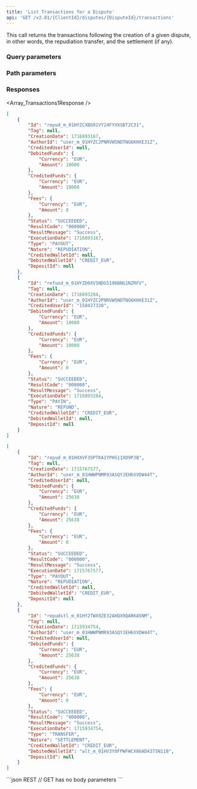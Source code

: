 ---
title: 'List Transactions for a Dispute'  
api: 'GET /v2.01/{ClientId}/disputes/{DisputeId}/transactions'  
---



This call returns the transactions following the creation of a given dispute, in other words, the repudiation transfer, and the settlement (if any).  

### Query parameters  

<Status />  

<ResultCode />  

<BeforeDate1 />  

<AfterDate1 />  

<Type />  

<Nature />  

### Path parameters  

<DisputeId />  

### Responses  

<AccordionGroup><Accordion title="200">  

<Array_Transactions1Response /></Accordion></AccordionGroup>  

<ResponseExample>  

```json 200 Dispute WON
[
    {
        "Id": "repud_m_01HYZCXBG91VY24FYXXSBT2C31",
        "Tag": null,
        "CreationDate": 1716893167,
        "AuthorId": "user_m_01HYZC2PNRVW5NDTNG6KHXE31Z",
        "CreditedUserId": null,
        "DebitedFunds": {
            "Currency": "EUR",
            "Amount": 10000
        },
        "CreditedFunds": {
            "Currency": "EUR",
            "Amount": 10000
        },
        "Fees": {
            "Currency": "EUR",
            "Amount": 0
        },
        "Status": "SUCCEEDED",
        "ResultCode": "000000",
        "ResultMessage": "Success",
        "ExecutionDate": 1716893167,
        "Type": "PAYOUT",
        "Nature": "REPUDIATION",
        "CreditedWalletId": null,
        "DebitedWalletId": "CREDIT_EUR",
        "DepositId": null
    },
    {
        "Id": "refund_m_01HYZD0XV5NDG5196BNG1NZRFV",
        "Tag": null,
        "CreationDate": 1716893284,
        "AuthorId": "user_m_01HYZC2PNRVW5NDTNG6KHXE31Z",
        "CreditedUserId": "150427320",
        "DebitedFunds": {
            "Currency": "EUR",
            "Amount": 10000
        },
        "CreditedFunds": {
            "Currency": "EUR",
            "Amount": 10000
        },
        "Fees": {
            "Currency": "EUR",
            "Amount": 0
        },
        "Status": "SUCCEEDED",
        "ResultCode": "000000",
        "ResultMessage": "Success",
        "ExecutionDate": 1716893284,
        "Type": "PAYIN",
        "Nature": "REFUND",
        "CreditedWalletId": "CREDIT_EUR",
        "DebitedWalletId": null,
        "DepositId": null
    }
]
```
````json 200 Dispute LOST
[
    {
        "Id": "repud_m_01HXXVF35PTKA1YPHS11XD9PJB",
        "Tag": null,
        "CreationDate": 1715767577,
        "AuthorId": "user_m_01HWWPNMR93ASQYJEH6XVDW44T",
        "CreditedUserId": null,
        "DebitedFunds": {
            "Currency": "EUR",
            "Amount": 25638
        },
        "CreditedFunds": {
            "Currency": "EUR",
            "Amount": 25638
        },
        "Fees": {
            "Currency": "EUR",
            "Amount": 0
        },
        "Status": "SUCCEEDED",
        "ResultCode": "000000",
        "ResultMessage": "Success",
        "ExecutionDate": 1715767577,
        "Type": "PAYOUT",
        "Nature": "REPUDIATION",
        "CreditedWalletId": null,
        "DebitedWalletId": "CREDIT_EUR",
        "DepositId": null
    },
    {
        "Id": "repudstl_m_01HY2TWX9ZE32AHQX9QARKA5NM",
        "Tag": null,
        "CreationDate": 1715934754,
        "AuthorId": "user_m_01HWWPNMR93ASQYJEH6XVDW44T",
        "CreditedUserId": null,
        "DebitedFunds": {
            "Currency": "EUR",
            "Amount": 25638
        },
        "CreditedFunds": {
            "Currency": "EUR",
            "Amount": 25638
        },
        "Fees": {
            "Currency": "EUR",
            "Amount": 0
        },
        "Status": "SUCCEEDED",
        "ResultCode": "000000",
        "ResultMessage": "Success",
        "ExecutionDate": 1715934754,
        "Type": "TRANSFER",
        "Nature": "SETTLEMENT",
        "CreditedWalletId": "CREDIT_EUR",
        "DebitedWalletId": "wlt_m_01HV3Y0FPWFWCX86AD437SN11B",
        "DepositId": null
    }
]
````


</ResponseExample>  

<RequestExample>  
```json REST
// GET has no body parameters
```
    <PhpListTransactionsDispute />
    <NodeListDisputeTransactions />
    <RubyListTransactionsDispute />
    <NetListDisputeTransactions />
</RequestExample>